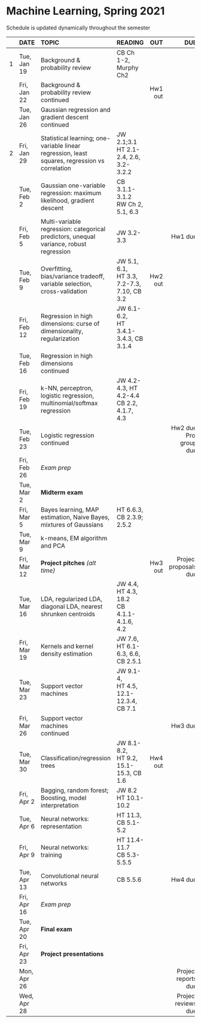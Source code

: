 <h1> Machine Learning, Spring 2021 </h1>
Schedule is updated dynamically throughout the semester
</br>

<font size="3">

|  | DATE        | TOPIC            |READING        |      OUT |        DUE |
|--| ---------   |:-----------------|:--------------| --------:| ----------:|
|1| Tue, Jan 19  |Background & probability review   |CB Ch 1-2, Murphy Ch2||||           
|| Fri, Jan 22  |Background & probability review continued|| Hw1 out ||            
|| Tue, Jan 26   |Gaussian regression and gradient descent continued||||
|2| Fri, Jan 29  |Statistical learning; one-variable linear regression, least squares, regression vs correlation|JW 2.1;3.1</br>HT 2.1-2.4, 2.6, 3.2-3.2.2|||
|| Tue, Feb 2  |Gaussian one-variable regression: maximum likelihood, gradient descent|CB 3.1.1-3.1.2</br>RW Ch 2, 5.1, 6.3|||
|| Fri, Feb 5   |Multi-variable regression: categorical predictors, unequal variance, robust regression|JW 3.2-3.3||Hw1 due|
|| Tue, Feb 9   |Overfitting, bias/variance tradeoff, variable selection, cross-validation|JW 5.1, 6.1,</br>HT 3.3, 7.2-7.3, 7.10, CB 3.2|Hw2 out||
|| Fri, Feb 12  |Regression in high dimensions: curse of dimensionality, regularization|JW 6.1-6.2,</br>HT 3.4.1-3.4.3, CB 3.1.4|||
|| Tue, Feb 16  |Regression in high dimensions</br>continued||||
|| Fri, Feb 19  |k-NN, perceptron, logistic regression, multinomial/softmax regression|JW 4.2-4.3, HT 4.2-4.4</br>CB 2.2, 4.1.7, 4.3|||
|| Tue, Feb 23  |Logistic regression continued|||Hw2 due</br>Proj group due|
|| Fri, Feb 26  |*Exam prep*||||
|| Tue, Mar 2   |**Midterm exam**||||
|| Fri, Mar 5   |Bayes learning, MAP estimation, Naive Bayes, mixtures of Gaussians |HT 6.6.3,</br>CB 2.3.9; 2.5.2|||
|| Tue, Mar 9   |k-means, EM algorithm and PCA||||
|| Fri, Mar 12  |**Project pitches** *(alt time)*||Hw3 out        |Project proposals due|            
|| Tue, Mar 16  |LDA, regularized LDA, diagonal LDA, nearest shrunken centroids|JW 4.4, HT 4.3, 18.2</br>CB 4.1.1-4.1.6, 4.2|||
|| Fri, Mar 19  |Kernels and kernel density estimation|JW 7.6,</br>HT 6.1-6.3, 6.6,</br> CB 2.5.1|||
|| Tue, Mar 23  |Support vector machines |JW 9.1-4, </br>HT 4.5, 12.1-12.3.4, CB 7.1||
|| Fri, Mar 26  |Support vector machines</br>continued|||Hw3 due|
|| Tue, Mar 30  |Classification/regression trees|JW 8.1-8.2,</br>HT 9.2, 15.1-15.3, CB 1.6|Hw4 out ||
|| Fri, Apr 2   |Bagging, random forest;</br>Boosting, model interpretation|JW 8.2</br>HT 10.1-10.2|||
|| Tue, Apr 6   |Neural networks: representation|HT 11.3, CB 5.1-5.2|||
|| Fri, Apr 9   |Neural networks: training|HT 11.4-11.7</br>CB 5.3-5.5.5|||
|| Tue, Apr 13  |Convolutional neural networks|CB 5.5.6||Hw4 due |
|| Fri, Apr 16  |*Exam prep*||||
|| Tue, Apr 20  |**Final exam**||||
|| Fri, Apr 23  |**Project presentations**|||||
|| Mon, Apr 26  |    |     ||Project reports due|            
|| Wed, Apr 28  |    |     ||Project reviews due|            
</font>






